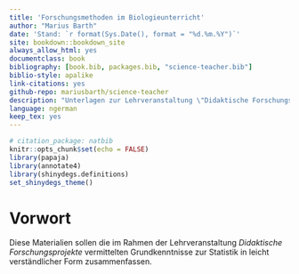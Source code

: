 ```yaml
--- 
title: 'Forschungsmethoden im Biologieunterricht'
author: "Marius Barth"
date: 'Stand: `r format(Sys.Date(), format = "%d.%m.%Y")`'
site: bookdown::bookdown_site
always_allow_html: yes
documentclass: book
bibliography: [book.bib, packages.bib, "science-teacher.bib"]
biblio-style: apalike
link-citations: yes
github-repo: mariusbarth/science-teacher
description: "Unterlagen zur Lehrveranstaltung \"Didaktische Forschungsprojekte\""
language: ngerman
keep_tex: yes
---
```




```r
# citation_package: natbib
knitr::opts_chunk$set(echo = FALSE)
library(papaja)
library(annotate4)
library(shinydegs.definitions)
set_shinydegs_theme()
```


<!--
# Formaler Rahmen {-}

Datum   | bisher geplantes Thema
--------|---------------------------------------------------------------------------------------------------------------------------------------
18.10.  | messen/skalenniveaus, methoden der datenerhebung
25.10.  | wahrscheinlichkeitstheorie, grundlagen des signifikanztests, power
08.11.  | Regression, Korrelation vs. Kausalität
15.11.  | Logik des wissenchaftlichen Arbeitens, Theory Appraisal, Anekdote vs. Wissenschaft, Qualitätssicherung im Wissenschaftsbetrieb
-->

# Vorwort {-}

Diese Materialien sollen die im Rahmen der Lehrveranstaltung *Didaktische Forschungsprojekte* vermittelten Grundkenntnisse
zur Statistik in leicht verständlicher Form zusammenfassen.
